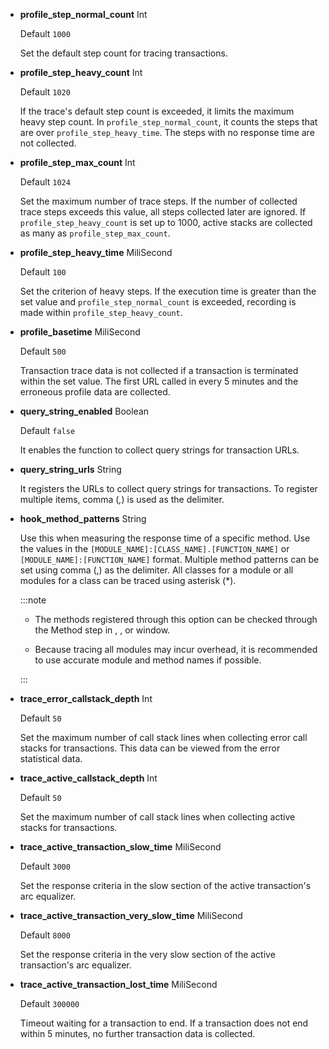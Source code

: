 - **profile_step_normal_count** <span class='type'>Int</span>

  Default `1000`

  Set the default step count for tracing transactions.

- **profile_step_heavy_count** <span class='type'>Int</span>

  Default `1020`

  If the trace's default step count is exceeded, it limits the maximum heavy step count. In `profile_step_normal_count`, it counts the steps that are over `profile_step_heavy_time`. The steps with no response time are not collected.

- **profile_step_max_count** <span class='type'>Int</span>

  Default `1024`

  Set the maximum number of trace steps. If the number of collected trace steps exceeds this value, all steps collected later are ignored. If `profile_step_heavy_count` is set up to 1000, active stacks are collected as many as `profile_step_max_count`.

- **profile_step_heavy_time** <span class='type'>MiliSecond</span>

  Default `100`

  Set the criterion of heavy steps. If the execution time is greater than the set value and `profile_step_normal_count` is exceeded, recording is made within `profile_step_heavy_count`.

- **profile_basetime** <span class='type'>MiliSecond</span>

  Default `500`

  Transaction trace data is not collected if a transaction is terminated within the set value. The first URL called in every 5 minutes and the erroneous profile data are collected.

- **query_string_enabled** <span class='type'>Boolean</span>

  Default `false`

  It enables the function to collect query strings for transaction URLs.

- **query_string_urls** <span class='type'>String</span>

  It registers the URLs to collect query strings for transactions. To register multiple items, comma (_,_) is used as the delimiter.  

- **hook_method_patterns** <span class='type'>String</span>

  Use this when measuring the response time of a specific method. Use the values in the `[MODULE_NAME]:[CLASS_NAME].[FUNCTION_NAME]` or `[MODULE_NAME]:[FUNCTION_NAME]` format. Multiple method patterns can be set using comma (,) as the delimiter. All classes for a module or all modules for a class can be traced using asterisk (\*). 

  :::note

  - The methods registered through this option can be checked through the Method step in <Cmdname sid="side_hitmap" className="uitext" />, <Cmdname sid="TTL06209" className="uitext" />, or <Cmdname sid="TTL06527" className="uitext" /> window.

  - Because tracing all modules may incur overhead, it is recommended to use accurate module and method names if possible.

  :::

- **trace_error_callstack_depth** <span class='type'>Int</span>

  Default `50`

  Set the maximum number of call stack lines when collecting error call stacks for transactions. This data can be viewed from the error statistical data.       

- **trace_active_callstack_depth** <span class='type'>Int</span>

  Default `50`

  Set the maximum number of call stack lines when collecting active stacks for transactions.

- **trace_active_transaction_slow_time** <span class='type'>MiliSecond</span>

  Default `3000`

  Set the response criteria in the slow section of the active transaction's arc equalizer.   

- **trace_active_transaction_very_slow_time** <span class='type'>MiliSecond</span>

  Default `8000`

  Set the response criteria in the very slow section of the active transaction's arc equalizer.  

- **trace_active_transaction_lost_time** <span class='type'>MiliSecond</span>

  Default `300000`

  Timeout waiting for a transaction to end. If a transaction does not end within 5 minutes, no further transaction data is collected. 
